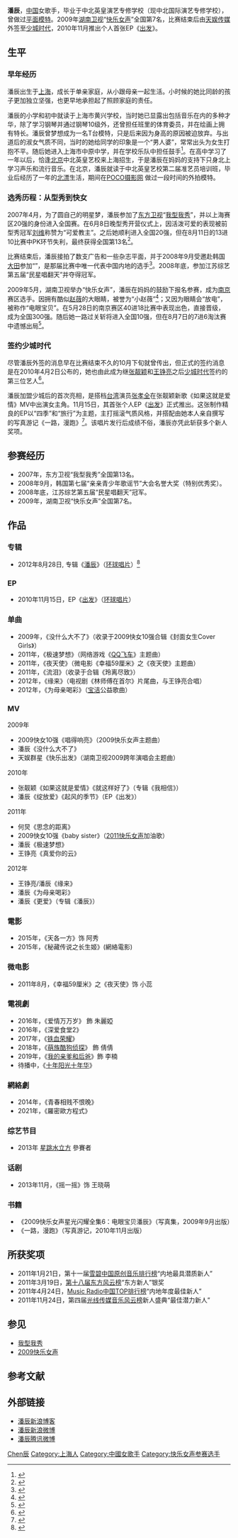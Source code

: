 {{他用 | subject=现代女歌手 | other=同名的明朝翰林編修、太常寺少卿 | 潘辰 (明朝)}}
{{艺人
| 姓名 = 潘辰
| 类型 = 女歌手
| 图片 = Pan Chen 001.jpg
| 图片简介 = 09年底快女广州巡演
| 英文名 = Underwater.P
| 昵称 = BaO，小宝，大潘
| 国籍 = {{PRC}}
| 出生日期 = {{Birth date and age|1988|3|13}}
| 出生地点 = {{CHN}}[[上海市|上海市]]
| 职业 = [[歌手|歌手]]、[[模特|模特]]
| 语言 = [[普通话|普通话]]、[[上海话|上海话]]
| 教育程度 = 中北英皇艺校
| 音乐类型 = [[华语流行|华语流行]]、[[摇滚|摇滚]]
| 演奏乐器 = [[钢琴|钢琴]]、[[吉他|吉他]]、[[架子鼓|架子鼓]]
| 活跃年代 = 2007年至今
| 唱片公司 = [[环球唱片_(中国)|环球唱片]]（2010－）
| 经纪公司 = [[天娱传媒|天娱传媒]]（2009－2010）<br />[[少城时代|少城时代]]（2010－）
}}

'''潘辰'''{{BD|1988年|3月13日|catIdx=P潘}}，[[中国|中国]]女歌手，毕业于中北英皇演艺专修学校（现中北国际演艺专修学校），曾做过[[平面模特|平面模特]]。2009年[[湖南卫视|湖南卫视]]“[[2009快乐女声|快乐女声]]”全国第7名，比赛结束后由[[天娱传媒|天娱传媒]]外签至[[少城时代|少城时代]]，2010年11月推出个人首张EP《[[出发_(潘辰)|出发]]》。

== 生平 ==
=== 早年经历 ===
潘辰出生于[[上海|上海]]，成长于单亲家庭，从小跟母亲一起生活。小时候的她比同龄的孩子更加独立坚强，也更早地承担起了照顾家庭的责任。

潘辰的小学和初中就读于上海市黄兴学校，当时她已显露出包括音乐在内的多种才华，除了学习钢琴并通过钢琴10级外，还曾担任班里的体育委员，并在绘画上拥有特长。潘辰曾梦想成为一名T台模特，只是后来因为身高的原因被迫放弃。与出道后的淑女气质不同，当时的她给同学的印象是一个“男人婆”，常常出头为女生打抱不平。随后她进入上海市中原中学，并在学校乐队中担任鼓手<ref>{{cite news | title=踮起脚尖回首青葱 ——“快女”10强校园觅踪 | url=http://ent.hunantv.com/y/20090810/387467_7.html | publisher=金鹰网 | date=2009-08-11 | accessdate=2010-04-24 | archive-date=2016-03-04 | archive-url=https://web.archive.org/web/20160304201946/http://ent.hunantv.com/y/20090810/387467_7.html | dead-url=no }}</ref>。在高中学习了一年以后，恰逢[[北京|北京]]中北英皇艺校来上海招生，于是潘辰在妈妈的支持下只身北上学习声乐和流行音乐。在北京，潘辰就读于中北英皇艺校第二届准艺员培训班，毕业后经历了一年的[[北漂|北漂]]生活，期间在[http://photo.poco.cn/ POCO摄影网] {{Wayback|url=http://photo.poco.cn/ |date=20210324094521 }}做过一段时间的外拍模特。

=== 选秀历程：从型秀到快女 ===
2007年4月，为了圆自己的明星梦，潘辰参加了[[东方卫视|东方卫视]]“[[我型我秀|我型我秀]]”，并以上海赛区20强的身份进入全国赛。在6月8日晚型秀开营仪式上，因活泼可爱的表现被前型秀冠军[[刘维_(艺人)|刘维]]称赞为“可爱教主”。之后她顺利进入全国20强，但在8月11日的13进10比赛中PK环节失利，最终获得全国第13名<ref>{{cite news | title=型秀直播出意外 原子鏸退赛让出10强名额(组图) | url=http://ent.sina.com.cn/v/m/2007-08-11/23421673188.shtml | publisher=[[新浪|新浪]] | date=2007-08-11}}</ref>。

比赛结束后，潘辰接拍了数支广告和一些杂志平面，并于2008年9月受邀赴韩国[[大田广域市|大田]]参加“{{Link-ko|CMB亲亲青少年歌谣节|CMB 친친 청소년 가요제|亲亲歌谣节}}”，是那届比赛中唯一代表中国内地的选手<ref>{{cite news | title=홍콩 출신 쉬이멍, CMB 친친청소년가요제 '대상' | url=http://www.cctoday.co.kr/news/articleView.html?idxno=288845 | publisher=충청투데이  | date=2008-09-08 | language=ko}}</ref>。2008年底，参加江苏综艺第五届“民星唱翻天”并夺得冠军。

2009年5月，湖南卫视举办“快乐女声”，潘辰在妈妈的鼓励下报名参赛，成为[[南京|南京]]赛区选手。因拥有酷似[[赵薇|赵薇]]的大眼睛，被誉为“小赵薇”<ref>{{cite news | title=南京唱区惊现明星脸 “小赵薇”清新可人 | url=http://ent.hunantv.com/y/20090517/303481.html | publisher=金鹰网 | date=2009-05-17 | accessdate=2009-11-20 | archive-date=2016-03-04 | archive-url=https://web.archive.org/web/20160304202204/http://ent.hunantv.com/y/20090517/303481.html | dead-url=no }}</ref>；又因为眼睛会“放电”，被称作“电眼宝贝”。在5月28日的南京赛区40进18比赛中表现出色，直接晋级，成为全国300强。随后她一路过关斩将进入全国10强，但在8月7日的7进6淘汰赛中遗憾出局<ref>{{cite news | title=快女7进6比赛打响最频繁pk战 潘辰止步成第七名 | url=http://ent.hunantv.com/y/20090808/385361.html | publisher=金鹰网 | date=2009-08-08 | accessdate=2010-05-18 | archive-date=2011-09-01 | archive-url=https://web.archive.org/web/20110901141549/http://ent.hunantv.com/y/20090808/385361.html | dead-url=no }}</ref>。

=== 签约少城时代 ===
尽管潘辰外签的消息早在比赛结束不久的10月下旬就曾传出，但正式的签约消息是在2010年4月2日公布的，她也由此成为继[[张靓颖|张靓颖]]和[[王铮亮|王铮亮]]之后[[少城时代|少城时代]]签约的第三位艺人<ref>{{cite news | title=潘辰正式加盟少城时代 助阵师姐张靓颖新歌MV | url=http://ent.qq.com/a/20100402/000339.htm | publisher=[[腾讯网|腾讯网]] | date=2010-04-02 | accessdate=2011-10-19 | archive-date=2010-04-06 | archive-url=https://web.archive.org/web/20100406062359/http://ent.qq.com/a/20100402/000339.htm | dead-url=no }}</ref>。

潘辰加盟少城后的首次亮相，是搭档[[台湾|台湾]]演员[[张孝全|张孝全]]在张靓颖新歌《如果这就是爱情》MV中出演女主角。11月15日，其首张个人EP《[[出发_(潘辰)|出发]]》正式推出。这张制作精良的EP以“四季”和“旅行”为主题，主打摇滚气质风格，并搭配由她本人亲自撰写的写真游记《一路，漫跑》<ref>{{cite news | title=潘辰发首张EP 张靓颖送吉他曾轶可秀友情(组图) | url=http://ent.sina.com.cn/y/2010-11-18/00353149559.shtml | publisher=新浪 | date=2010-11-18}}</ref>。该唱片发行后成绩不俗，潘辰亦凭此斩获多个新人奖项。

== 参赛经历 ==
*2007年，东方卫视“我型我秀”全国第13名。
*2008年9月，韩国{{Link-ko|中央多元放送|CMB (방송사)|CMB}}第七届“亲亲青少年歌谣节”大会名誉大奖（特别优秀奖）。
*2008年底，江苏综艺第五届“民星唱翻天”冠军。
*2009年，湖南卫视“快乐女声”全国第7名。

== 作品 ==
===专辑===
*2012年8月28日, 专辑《[[潘辰_(专辑)|潘辰]]》（[[环球唱片_(中国)|环球唱片]]）<ref>{{cite news | title=潘辰同名专辑《潘辰》正式发行 打造最美女中音 | url=http://ent.qq.com/a/20120828/000091.htm | publisher=腾讯网 | date=2012-08-28 | accessdate=2012-08-28 | archive-date=2019-04-05 | archive-url=https://web.archive.org/web/20190405101002/https://ent.qq.com/a/20120828/000091.htm | dead-url=no }}</ref>

=== EP ===
*2010年11月15日，EP《[[出发_(潘辰)|出发]]》（[[环球唱片_(中国)|环球唱片]]）

=== 单曲 ===
*2009年，《没什么大不了》（收录于2009快女10强合辑《封面女生Cover Girls》）
*2011年，《极速梦想》（网络游戏《[[QQ飞车|QQ飞车]]》主题曲）
*2011年，《夜天使》（微电影《幸福59厘米》之《夜天使》主题曲）
*2011年，《流泪》（收录于合辑《玲离尽致》）
*2012年，《缘来》（电视剧《林师傅在首尔》片尾曲，与王铮亮合唱）
*2012年，《为母亲喝彩》（[[宝洁|宝洁]]公益歌曲）

=== MV ===
2009年
*2009快女10强《唱得响亮》（2009快乐女声主题曲）
*潘辰《没什么大不了》
*天娱群星《快乐出发》（湖南卫视2009跨年演唱会主题曲）
2010年
*张靓颖《如果这就是爱情》《就这样好了》（专辑《我相信》）
*潘辰《绽放爱》《起风的季节》（EP《出发》）
2011年
*何炅《思念的距离》
*2009快女10强《baby sister》（[[2011快乐女声|2011快乐女声]]加油歌）
*潘辰《极速梦想》
*王铮亮《真爱你的云》
2012年
*王铮亮/潘辰《缘来》
*潘辰《为母亲喝彩》
*潘辰《更爱》（专辑《潘辰》）

=== 電影 ===
*2015年，《天各一方》饰 阿秀
*2015年，《秘藏传说之长生姬》(網絡電影)

=== 微电影 ===
*2011年8月，《幸福59厘米》之《夜天使》饰 小蕊

=== 電視劇 ===
*2016年，《爱情万万岁》 飾 朱麗婭
*2016年，《深爱食堂2》
*2017年，《[[铁血荣耀|铁血荣耀]]》
*2018年，《[[萌族酷狗侦探|萌族酷狗侦探]]》 飾 倩倩
*2019年，《[[我的亲爹和后爸|我的亲爹和后爸]]》飾 李楠
*待播中，《[[十年阳光十年华|十年阳光十年华]]》

=== 網絡劇 ===
*2014年，《青春相贱不恨晚》
*2021年，《羅密歐方程式》

===综艺节目===
*2013年 [[星跳水立方|星跳水立方]] 參賽者

===话剧===
*2013年11月，《摇一摇》饰 王晓萌

=== 书籍 ===
*《2009快乐女声星光闪耀全集6：电眼宝贝潘辰》（写真集，2009年9月出版）
*《一路，漫跑》（写真游记，2010年11月出版）

== 所获奖项 ==
*2011年1月21日，第十一届[[雪碧|雪碧]][[中国原创音乐排行榜|中国原创音乐排行榜]]“内地最具潜质新人”
*2011年3月19日，[[第十八届东方风云榜|第十八届东方风云榜]]“东方新人”银奖
*2011年4月24日，[[Music_Radio|Music Radio]][[中国TOP排行榜|中国TOP排行榜]]“内地年度最佳新人”
*2011年11月24日，第四届[[光线传媒|光线传媒]][[音乐风云榜|音乐风云榜]]新人盛典“最佳潜力新人”

== 参见 ==
*[[我型我秀|我型我秀]]
*[[2009快乐女声|2009快乐女声]]

== 参考文献 ==
{{reflist}}

== 外部链接 ==
* [http://blog.sina.com.cn/findhappinessbao 潘辰新浪博客] {{Wayback|url=http://blog.sina.com.cn/findhappinessbao |date=20181116230433 }}
* [http://weibo.com/panchen313 潘辰新浪微博] {{Wayback|url=http://weibo.com/panchen313 |date=20170701054301 }}
* [http://t.qq.com/panchen 潘辰腾讯微博] {{Wayback|url=http://t.qq.com/panchen |date=20200917151004 }}

{{2009快乐女声全国十强}}
{{超快家族}}

{{Authority control}}
{{DEFAULTSORT:Pan潘}}
[[Category:潘姓|Chen辰]]
[[Category:上海人|Category:上海人]]
[[Category:中國女歌手|Category:中國女歌手]]
[[Category:快乐女声参赛选手|Category:快乐女声参赛选手]]